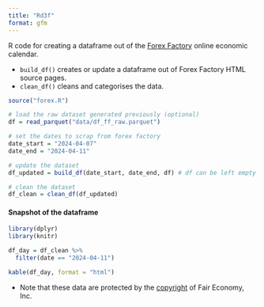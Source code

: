 ```yaml
---
title: "Rd3f"
format: gfm
---
```


R code for creating a dataframe out of the [Forex Factory](https://www.forexfactory.com) online economic calendar.

* `build_df()` creates or update a dataframe out of Forex Factory HTML source pages.
* `clean_df()` cleans and categorises the data.

```r
source("forex.R")
```

```r
# load the raw dataset generated previously (optional)
df = read_parquet("data/df_ff_raw.parquet")

# set the dates to scrap from forex factory 
date_start = "2024-04-07"
date_end = "2024-04-11"

# update the dataset
df_updated = build_df(date_start, date_end, df) # df can be left empty if a new dataframe should be created

# clean the dataset
df_clean = clean_df(df_updated)
```

#### Snapshot of the dataframe
```r
library(dplyr)
library(knitr)

df_day = df_clean %>%
  filter(date == "2024-04-11")

kable(df_day, format = "html")
```

* Note that these data are protected by the [copyright](https://www.forexfactory.com/notices#copyrightof) of Fair Economy, Inc.
